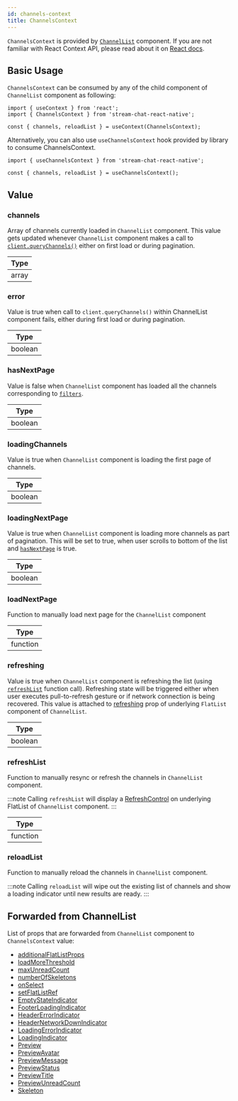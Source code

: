 ```yaml
---
id: channels-context
title: ChannelsContext
---
```


`ChannelsContext` is provided by [`ChannelList`](../core-components/channel-list) component. If you are not familiar with React Context API, please read about it on [React docs](https://reactjs.org/docs/context.html).

## Basic Usage

`ChannelsContext` can be consumed by any of the child  component of `ChannelList` component as following:

```tsx
import { useContext } from 'react';
import { ChannelsContext } from 'stream-chat-react-native';

const { channels, reloadList } = useContext(ChannelsContext);
```

Alternatively, you can also use `useChannelsContext` hook provided by library to consume ChannelsContext.

```tsx
import { useChannelsContext } from 'stream-chat-react-native';

const { channels, reloadList } = useChannelsContext();
```
## Value

### channels

<!-- TODO: Change to new docs -->
Array of channels currently loaded in `ChannelList` component. This value gets updated whenever `ChannelList` component makes a call to [`client.queryChannels()`](https://getstream.io/chat/docs/javascript/query_channels/?language=javascript) either on first load or during pagination.

| Type |
| - |
| array |

### error

Value is true when call to `client.queryChannels()` within ChannelList component fails, either during first load or during pagination.

| Type |
| - |
| boolean |

<!-- ### forceUpdate -->

### hasNextPage

Value is false when `ChannelList` component has loaded all the channels corresponding to [`filters`](../core-components/channel-list#required-filters).

| Type |
| - |
| boolean |

### loadingChannels

Value is true when `ChannelList` component is loading the first page of channels.

| Type |
| - |
| boolean |

### loadingNextPage

Value is true when `ChannelList` component is loading more channels as part of pagination. This will be set to true, when user scrolls to bottom of the list and [`hasNextPage`](#hasnextpage) is true.

| Type |
| - |
| boolean |

### loadNextPage

Function to manually load next page for the `ChannelList` component

| Type |
| - |
| function |

### refreshing

Value is true when `ChannelList` component is refreshing the list (using [`refreshList`](#refreshlist) function call). Refreshing state will be triggered either when user executes pull-to-refresh gesture or if network connection is being recovered.
This value is attached to [refreshing](https://reactnative.dev/docs/flatlist#refreshing) prop of underlying `FlatList` component of `ChannelList`.

| Type |
| - |
| boolean |

### refreshList

Function to manually resync or refresh the channels in `ChannelList` component.

:::note
Calling `refreshList` will display a [RefreshControl](https://reactnative.dev/docs/refreshcontrol) on underlying FlatList of `ChannelList` component.
:::

| Type |
| - |
| function |

### reloadList

Function to manually reload the channels in `ChannelList` component. 

:::note
Calling `reloadList` will wipe out the existing list of channels and show a loading indicator until new results are ready.
:::

## Forwarded from ChannelList

List of props that are forwarded from `ChannelList` component to `ChannelsContext` value:

- [additionalFlatListProps](../core-components/channel-list#additionalflatlistprops)
- [loadMoreThreshold](../core-components/channel-list#loadmorethreshold)
- [maxUnreadCount](../core-components/channel-list#maxunreadcount)
- [numberOfSkeletons](../core-components/channel-list#numberofskeletons)
- [onSelect](../core-components/channel-list#onselect)
- [setFlatListRef](../core-components/channel-list#setflatlistref)
- [EmptyStateIndicator](../core-components/channel-list#emptystateindicator)
- [FooterLoadingIndicator](../core-components/channel-list#footerloadingindicator)
- [HeaderErrorIndicator](../core-components/channel-list#headererrorindicator)
- [HeaderNetworkDownIndicator](../core-components/channel-list#headernetworkdownindicator)
- [LoadingErrorIndicator](../core-components/channel-list#loadingerrorindicator)
- [LoadingIndicator](../core-components/channel-list#loadingindicator)
- [Preview](../core-components/channel-list#preview)
- [PreviewAvatar](../core-components/channel-list#previewavatar)
- [PreviewMessage](../core-components/channel-list#previewmessage)
- [PreviewStatus](../core-components/channel-list#previewstatus)
- [PreviewTitle](../core-components/channel-list#previewtitle)
- [PreviewUnreadCount](../core-components/channel-list#previewunreadcount)
- [Skeleton](../core-components/channel-list#skeleton)
